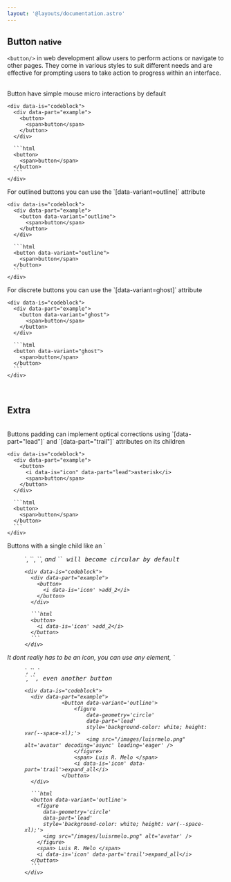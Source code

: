 ```yaml
---
layout: '@layouts/documentation.astro'
---
```


## Button <small> native </small>

`<button/>` in web development allow users to perform actions or navigate to other pages. They come in various styles to suit different needs and are effective for prompting users to take action to progress within an interface.

<br />

<div data-is="grid" style="--cols: 2; --gap: var(--space-nm);">
  <div data-is="group" style="gap: var(--space-sm);">
     Button have simple mouse micro interactions by default

    <div data-is="codeblock">
      <div data-part="example">
        <button>
          <span>button</span>
        </button>
      </div>

      ```html
      <button>
        <span>button</span>
      </button>
      ```
    </div>

  </div>

  <div data-is="group" style="gap: var(--space-sm);">
    For outlined buttons you can use the `[data-variant=outline]` attribute

    <div data-is="codeblock">
      <div data-part="example">
        <button data-variant="outline">
          <span>button</span>
        </button>
      </div>

      ```html
      <button data-variant="outline">
        <span>button</span>
      </button>
      ```
    </div>

  </div>

  <div data-is="group" style="gap: var(--space-sm);">
    For discrete buttons you can use the `[data-variant=ghost]` attribute

    <div data-is="codeblock">
      <div data-part="example">
        <button data-variant="ghost">
          <span>button</span>
        </button>
      </div>

      ```html
      <button data-variant="ghost">
        <span>button</span>
      </button>
      ```
    </div>

  </div>
</div>

<br />

## Extra

<br />

<div data-is="grid" style="--cols: 2; --gap: var(--space-nm);">
  <div data-is="group" style="gap: var(--space-sm);">
     Buttons padding can implement optical corrections using `[data-part="lead"]` and `[data-part="trail"]` attributes on its children

    <div data-is="codeblock">
      <div data-part="example">
        <button>
          <i data-is="icon" data-part="lead">asterisk</i>
          <span>button</span>
        </button>
      </div>

      ```html
      <button>
        <span>button</span>
      </button>
      ```
    </div>

  </div>

  <div data-is="group" style="gap: var(--space-sm);">
    Buttons with a single child like an `<figure/>`, `<image/>`, `<i/>`, and `<kbd/>` will become circular by default

    <div data-is="codeblock">
      <div data-part="example">
        <button>
          <i data-is='icon' >add_2</i>
        </button>
      </div>

      ```html
      <button>
        <i data-is='icon' >add_2</i>
      </button>
      ```
    </div>

  </div>

  <div data-is="group" style="gap: var(--space-sm);">
    It dont really has to be an icon, you can use any element, `<figure/>`, `<image/>`, `<div/>`, `<kbd/>`, even another button

    <div data-is="codeblock">
      <div data-part="example">
    			<button data-variant='outline'>
    				<figure
    					data-geometry='circle'
    					data-part='lead'
    					style='background-color: white; height: var(--space-xl);'>
    					<img src="/images/luisrmelo.png" alt='avatar' decoding='async' loading='eager' />
    				</figure>
    				<span> Luis R. Melo </span>
    				<i data-is='icon' data-part='trail'>expand_all</i>
    			</button>
      </div>

      ```html
      <button data-variant='outline'>
        <figure
          data-geometry='circle'
          data-part='lead'
          style='background-color: white; height: var(--space-xl);'>
          <img src="/images/luisrmelo.png" alt='avatar' />
        </figure>
        <span> Luis R. Melo </span>
        <i data-is='icon' data-part='trail'>expand_all</i>
      </button>
      ```
    </div>

  </div>
</div>

